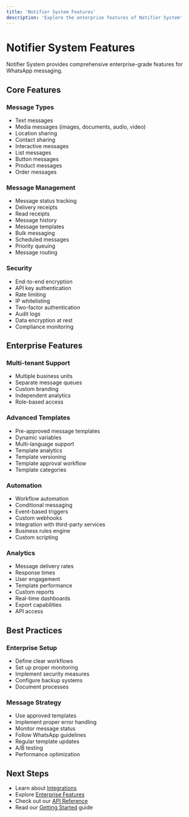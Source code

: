 ```yaml
---
title: 'Notifier System Features'
description: 'Explore the enterprise features of Notifier System'
---
```


# Notifier System Features

Notifier System provides comprehensive enterprise-grade features for WhatsApp messaging.

## Core Features

### Message Types
- Text messages
- Media messages (images, documents, audio, video)
- Location sharing
- Contact sharing
- Interactive messages
- List messages
- Button messages
- Product messages
- Order messages

### Message Management
- Message status tracking
- Delivery receipts
- Read receipts
- Message history
- Message templates
- Bulk messaging
- Scheduled messages
- Priority queuing
- Message routing

### Security
- End-to-end encryption
- API key authentication
- Rate limiting
- IP whitelisting
- Two-factor authentication
- Audit logs
- Data encryption at rest
- Compliance monitoring

## Enterprise Features

### Multi-tenant Support
- Multiple business units
- Separate message queues
- Custom branding
- Independent analytics
- Role-based access

### Advanced Templates
- Pre-approved message templates
- Dynamic variables
- Multi-language support
- Template analytics
- Template versioning
- Template approval workflow
- Template categories

### Automation
- Workflow automation
- Conditional messaging
- Event-based triggers
- Custom webhooks
- Integration with third-party services
- Business rules engine
- Custom scripting

### Analytics
- Message delivery rates
- Response times
- User engagement
- Template performance
- Custom reports
- Real-time dashboards
- Export capabilities
- API access

## Best Practices

### Enterprise Setup
- Define clear workflows
- Set up proper monitoring
- Implement security measures
- Configure backup systems
- Document processes

### Message Strategy
- Use approved templates
- Implement proper error handling
- Monitor message status
- Follow WhatsApp guidelines
- Regular template updates
- A/B testing
- Performance optimization

## Next Steps

- Learn about [Integrations](/guides/notifier-system/integrations)
- Explore [Enterprise Features](/guides/notifier-system/enterprise/security)
- Check out our [API Reference](/api-reference/notifier-system)
- Read our [Getting Started](/guides/notifier-system/getting-started) guide 